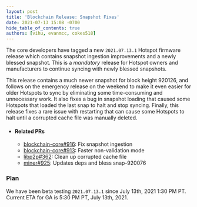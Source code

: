 ```yaml
---
layout: post
title: 'Blockchain Release: Snapshot Fixes'
date: 2021-07-13 15:08 -0700
hide_table_of_contents: true
authors: [vihu, evanmcc, cokes518]
---
```


The core developers have tagged a new `2021.07.13.1` Hotspot firmware release which contains
snapshot ingestion improvements and a newly blessed snapshot. This is a _mandatory_ release for
Hotspot owners and manufacturers to continue syncing with newly blessed snapshots.

<!--truncate-->

This release contains a much newer snapshot for block height 920126, and follows on the emergency
release on the weekend to make it even easier for older Hotspots to sync by eliminating some
time-consuming and unnecessary work. It also fixes a bug in snapshot loading that caused some
Hotspots that loaded the last snap to halt and stop syncing. Finally, this release fixes a rare
issue with restarting that can cause some Hotspots to halt until a corrupted cache file was manually
deleted.

- #### Related PRs

  - [blockchain-core#916](https://github.com/helium/blockchain-core/pull/916): Fix snapshot
    ingestion
  - [blockchain-core#913](https://github.com/helium/blockchain-core/pull/913): Faster non-validation
    mode
  - [libp2p#362](https://github.com/helium/erlang-libp2p/pull/362): Clean up corrupted cache file
  - [miner#925](https://github.com/helium/miner/pull/925): Updates deps and bless snap-920076

### Plan

We have been beta testing `2021.07.13.1` since July 13th, 2021 1:30 PM PT. Current ETA for GA is
5:30 PM PT, July 13th, 2021.
